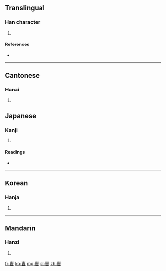 ==Translingual==

===Han character===
{{Han char|rn=73|rad=曰|as=06|sn=10|four=|canj=卜田日 (YWA)}}

# {{defn|Han|sort=曰06}}

====References====
* {{Han ref|kx=0503.011|hdz=21506.050|uh=66FA|ud=26362}}

----

==Cantonese==

===Hanzi===
{{yue-hanzi|jyut=co4|y=[[cho4]]}}

# {{defn|Cantonese|sort=曰06}}

==Japanese==

===Kanji===
{{ja-kanji|grade=|rs=曰06}}

# {{defn|Japanese|sort=曰06}}

====Readings====
* {{ja-readings|on=[[そう]] (sō)|kun=[[つかさ]] (tsukasa), [[ともがら]] (tomogara), [[へや]] (heya)}}

----

==Korean==

===Hanja===
{{ko-hanja|hangeul=조|eumhun=|rv=jo|mr=cho|y=co}}

# {{defn|Korean|sort=曰06}}

----

==Mandarin==

===Hanzi===
{{cmn-hanzi|pin=[[cáo]] ([[cao2]])|wg=ts'ao<sup>2</sup>}}

# {{defn|Mandarin|sort=曰06}}

[[fr:曺]]
[[ko:曺]]
[[mg:曺]]
[[pl:曺]]
[[zh:曺]]